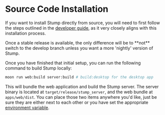 
# Source Code Installation

If you want to install Stump directly from source, you will need to first follow the steps outlined in the [developer guide](/contributing), as it very closely aligns with this installation process.

<Callout emoji="🚨">
	Once a stable release is available, the only difference will be to **not** switch to the develop
	branch unless you want a more 'nightly' version of Stump.
</Callout>

Once you have finished that initial setup, you can run the following command to build Stump locally:

```bash
moon run web:build server:build # build:desktop for the desktop app
```

This will bundle the web application and build the Stump server. The server binary is located at `target/release/stump_server`, and the web bundle at `apps/web/dist`. You can place those two items anywhere you'd like, just be sure they are either next to each other or you have set the appropriate [environment variable](/guides/configuration#stump_client_dir).
